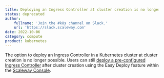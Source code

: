 ```yaml
---
title: Deploying an Ingress Controller at cluster creation is no longer possible
status: deprecated
author:
    fullname: 'Join the #k8s channel on Slack.'
    url: 'https://slack.scaleway.com'
date: 2022-10-06
category: compute
product: kubernetes
---
```


The option to deploy an Ingress Controller in a Kubernetes cluster at cluster creation is no longer possible. Users can still [deploy a pre-configured Ingress Controller](/containers/kubernetes/how-to/deploy-ingress-controller) after cluster creation using the Easy Deploy feature within the [Scaleway Console](https://console.scaleway.com/).